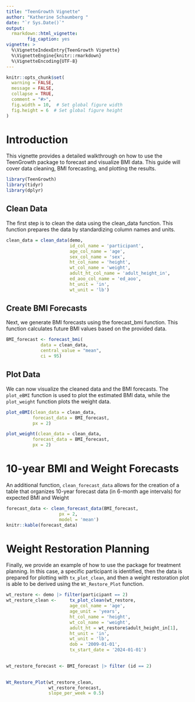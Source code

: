 ```yaml
---
title: "TeenGrowth Vignette"
author: "Katherine Schaumberg "
date: "`r Sys.Date()`"
output: 
  rmarkdown::html_vignette:
        fig_caption: yes
vignette: >
  %\VignetteIndexEntry{TeenGrowth Vignette}
  %\VignetteEngine{knitr::rmarkdown}
  %\VignetteEncoding{UTF-8}
---
```


```r

knitr::opts_chunk$set(
  warning = FALSE,
  message = FALSE,
  collapse = TRUE,
  comment = "#>",
  fig.width = 10,  # Set global figure width
  fig.height = 6  # Set global figure height
)
```

# Introduction

This vignette provides a detailed walkthrough on how to use the TeenGrowth package to forecast and visualize BMI data. This guide will cover data cleaning, BMI forecasting, and plotting the results.

```r
library(TeenGrowth)
library(tidyr)
library(dplyr)
```

## Clean Data

The first step is to clean the data using the clean_data function. This function prepares the data by standardizing column names and units.

```r
clean_data = clean_data(demo,
                        id_col_name = 'participant', 
                        age_col_name = 'age',
                        sex_col_name = 'sex',
                        ht_col_name = 'height',
                        wt_col_name = 'weight',
                        adult_ht_col_name = 'adult_height_in', 
                        ed_aoo_col_name = 'ed_aoo', 
                        ht_unit = 'in', 
                        wt_unit = 'lb')
```

## Create BMI Forecasts

Next, we generate BMI forecasts using the forecast_bmi function. This function calculates future BMI values based on the provided data.

```r
BMI_forecast <- forecast_bmi(
             data = clean_data, 
             central_value = "mean",
             ci = 95)


```

## Plot Data

We can now visualize the cleaned data and the BMI forecasts. The `plot_eBMI` function is used to plot the estimated BMI data, while the `plot_weight` function plots the weight data.

```r
plot_eBMI(clean_data = clean_data, 
          forecast_data = BMI_forecast, 
          px = 2)
```

```r
plot_weight(clean_data = clean_data, 
          forecast_data = BMI_forecast, 
          px = 2)

```

# 10-year BMI and Weight Forecasts

An additional function, `clean_forecast_data` allows for the creation of a table that organizes 10-year forecast data (in 6-month age intervals) for expected BMI and Weight

```r
forecast_data <- clean_forecast_data(BMI_forecast, 
                    px = 2, 
                    model = 'mean')
knitr::kable(forecast_data)

```

# Weight Restoration Planning

Finally, we provide an example of how to use the package for treatment planning. In this case, a specific participant is identified, then the data is prepared for plotting with `tx_plot_clean`, and then a weight restoration plot is able to be derived using the `Wt_Restore_Plot` function.

```r

wt_restore <- demo |> filter(participant == 2)
wt_restore_clean <-     tx_plot_clean(wt_restore,
                        age_col_name = 'age',
                        age_unit = 'years',
                        ht_col_name = 'height',
                        wt_col_name = 'weight',
                        adult_ht = wt_restore$adult_height_in[1],
                        ht_unit = 'in', 
                        wt_unit = 'lb', 
                        dob = '2009-01-01', 
                        tx_start_date = '2024-01-01')

  
wt_restore_forecast <- BMI_forecast |> filter (id == 2)
  

Wt_Restore_Plot(wt_restore_clean, 
                wt_restore_forecast, 
                slope_per_week = 0.5)

```
